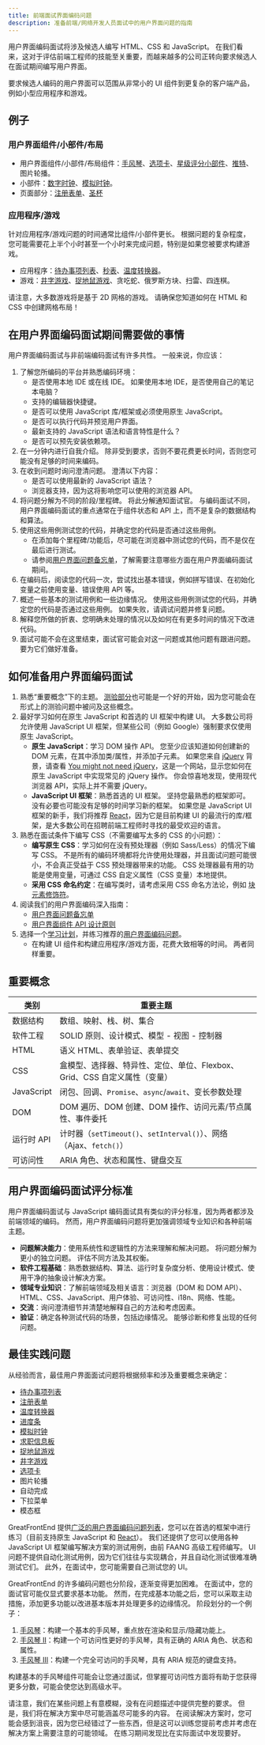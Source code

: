 ```yaml
---
title: 前端面试界面编码问题
description: 准备前端/网络开发人员面试中的用户界面问题的指南
---
```


用户界面编码面试将涉及候选人编写 HTML、CSS 和 JavaScript。 在我们看来，这对于评估前端工程师的技能至关重要，而越来越多的公司正转向要求候选人在面试期间编写用户界面。

要求候选人编码的用户界面可以范围从非常小的 UI 组件到更复杂的客户端产品，例如小型应用程序和游戏。

## 例子

### 用户界面组件/小部件/布局

- 用户界面组件/小部件/布局组件：[手风琴](/questions/user-interface/accordion)、[选项卡](/questions/user-interface/tabs)、[星级评分小部件](/questions/user-interface/star-rating)、[推特](/questions/user-interface/tweet)、图片轮播。
- 小部件：[数字时钟](/questions/user-interface/digital-clock)、[模拟时钟](/questions/user-interface/analog-clock)。
- 页面部分：[注册表单](/questions/user-interface/signup-form)、[圣杯](/questions/user-interface/holy-grail)

### 应用程序/游戏

针对应用程序/游戏问题的时间通常比组件/小部件更长。 根据问题的复杂程度，您可能需要花上半个小时甚至一个小时来完成问题，特别是如果您被要求构建游戏。

- 应用程序：[待办事项列表](/questions/user-interface/todo-list)、[秒表](/questions/user-interface/stopwatch)、[温度转换器](/questions/user-interface/temperature-converter)。
- 游戏：[井字游戏](/questions/user-interface/tic-tac-toe)、[捉地鼠游戏](/questions/user-interface/whack-a-mole)、贪吃蛇、俄罗斯方块、扫雷、四连棋。

请注意，大多数游戏将是基于 2D 网格的游戏。 请确保您知道如何在 HTML 和 CSS 中创建网格布局！

## 在用户界面编码面试期间需要做的事情

用户界面编码面试与非前端编码面试有许多共性。 一般来说，你应该：

1.  了解您所编码的平台并熟悉编码环境：
    - 是否使用本地 IDE 或在线 IDE。 如果使用本地 IDE，是否使用自己的笔记本电脑？
    - 支持的编辑器快捷键。
    - 是否可以使用 JavaScript 库/框架或必须使用原生 JavaScript。
    - 是否可以执行代码并预览用户界面。
    - 最新支持的 JavaScript 语法和语言特性是什么？
    - 是否可以预先安装依赖项。
2.  在一分钟内进行自我介绍。 除非受到要求，否则不要花费更长时间，否则您可能没有足够的时间来编码。
3.  在收到问题时询问澄清问题。 澄清以下内容：
    - 是否可以使用最新的 JavaScript 语法？
    - 浏览器支持，因为这将影响您可以使用的浏览器 API。
4.  将问题分解为不同的阶段/里程碑。 将此分解通知面试官。 与编码面试不同，用户界面编码面试的重点通常在于组件状态和 API 上，而不是复杂的数据结构和算法。
5.  使用这些用例测试您的代码，并确定您的代码是否通过这些用例。
    - 在添加每个里程碑/功能后，尽可能在浏览器中测试您的代码，而不是仅在最后进行测试。
    - 请参阅[用户界面问题备忘单](/front-end-interview-playbook/user-interface-questions-cheatsheet)，了解需要注意哪些方面在用户界面编码面试期间。
6.  在编码后，阅读您的代码一次，尝试找出基本错误，例如拼写错误、在初始化变量之前使用变量、错误使用 API 等。
7.  概述一些基本的测试用例和一些边缘情况。 使用这些用例测试您的代码，并确定您的代码是否通过这些用例。 如果失败，请调试问题并修复问题。
8.  解释您所做的折衷、您明确未处理的情况以及如何在有更多时间的情况下改进代码。
9.  面试可能不会在这里结束，面试官可能会对这一问题或其他问题有跟进问题。 要为它们做好准备。

## 如何准备用户界面编码面试

1.  熟悉“重要概念”下的主题。 [测验部分](/front-end-interview-playbook/quiz)也可能是一个好的开始，因为您可能会在形式上的测验问题中被问及这些概念。
2.  最好学习如何在原生 JavaScript 和首选的 UI 框架中构建 UI。 大多数公司将允许使用 JavaScript UI 框架，但某些公司（例如 Google）强制要求仅使用原生 JavaScript。
    - **原生 JavaScript**：学习 DOM 操作 API。 您至少应该知道如何创建新的 DOM 元素，在其中添加类/属性，并添加子元素。 如果您来自 [jQuery](https://jquery.com/) 背景，请查看 [You might not need jQuery](https://youmightnotneedjquery.com)，这是一个网站，显示您如何在原生 JavaScript 中实现常见的 jQuery 操作。 你会惊喜地发现，使用现代浏览器 API，实际上并不需要 jQuery。
    - **JavaScript UI 框架**：熟悉首选的 UI 框架。 坚持您最熟悉的框架即可。 没有必要也可能没有足够的时间学习新的框架。 如果您是 JavaScript UI 框架的新手，我们将推荐 [React](https://reactjs.org/)，因为它是目前构建 UI 的最流行的库/框架，是大多数公司在招聘前端工程师时寻找的最受欢迎的语言。
3.  熟悉在面试条件下编写 CSS（不需要编写太多的 CSS 的小问题）：
    - **编写原生 CSS**：学习如何在没有预处理器（例如 Sass/Less）的情况下编写 CSS。 不是所有的编码环境都将允许使用处理器，并且面试问题可能很小，不会真正受益于 CSS 预处理器带来的功能。 CSS 处理器最有用的功能是使用变量，可通过 CSS 自定义属性（CSS 变量）本地提供。
    - **采用 CSS 命名约定**：在编写类时，请考虑采用 CSS 命名方法论，例如 [块元素修饰符](https://getbem.com)。
4.  阅读我们的用户界面编码深入指南：
    - [用户界面问题备忘单](/front-end-interview-playbook/user-interface-questions-cheatsheet)
    - [用户界面组件 API 设计原则](/front-end-interview-playbook/user-interface-components-api-design-principles)
5.  选择一个[学习计划](/interviews/get-started)，并练习推荐的[用户界面编码问题](/questions)。
    - 在构建 UI 组件和构建应用程序/游戏方面，花费大致相等的时间。 两者同样重要。

## 重要概念

| 类别 | 重要主题 |
| --- | --- |
| 数据结构 | 数组、映射、栈、树、集合 |
| 软件工程 | SOLID 原则、设计模式、模型 - 视图 - 控制器 |
| HTML | 语义 HTML、表单验证、表单提交 |
| CSS | 盒模型、选择器、特异性、定位、单位、Flexbox、Grid、CSS 自定义属性（变量） |
| JavaScript | 闭包、回调、`Promise`、`async`/`await`、变长参数处理 |
| DOM | DOM 遍历、DOM 创建、DOM 操作、访问元素/节点属性、事件委托 |
| 运行时 API | 计时器（`setTimeout()`、`setInterval()`）、网络（Ajax、`fetch()`） |
| 可访问性 | ARIA 角色、状态和属性、键盘交互 |

## 用户界面编码面试评分标准

用户界面编码面试与 JavaScript 编码面试具有类似的评分标准，因为两者都涉及前端领域的编码。 然而，用户界面编码问题将更加强调领域专业知识和各种前端主题。

- **问题解决能力**：使用系统性和逻辑性的方法来理解和解决问题。 将问题分解为更小的独立问题。 评估不同方法及其权衡。
- **软件工程基础**：熟悉数据结构、算法、运行时复杂度分析、使用设计模式、使用干净的抽象设计解决方案。
- **领域专业知识**：了解前端领域及相关语言：浏览器（DOM 和 DOM API）、HTML、CSS、JavaScript、用户体验、可访问性、i18n、网络、性能。
- **交流**：询问澄清细节并清楚地解释自己的方法和考虑因素。
- **验证**：确定各种测试代码的场景，包括边缘情况。 能够诊断和修复出现的任何问题。

## 最佳实践问题

从经验而言，最佳用户界面面试问题将根据频率和涉及重要概念来确定：

- [待办事项列表](/questions/user-interface/todo-list)
- [注册表单](/questions/user-interface/signup-form)
- [温度转换器](/questions/user-interface/temperature-converter)
- [进度条](/questions/user-interface/progress-bar)
- [模拟时钟](/questions/user-interface/analog-clock)
- [求职信息板](/questions/user-interface/job-board)
- [捉地鼠游戏](/questions/user-interface/whack-a-mole)
- [井字游戏](/questions/user-interface/tic-tac-toe)
- [选项卡](/questions/user-interface/tabs)
- 图片轮播
- 自动完成
- 下拉菜单
- 模态框

GreatFrontEnd 提供[广泛的用户界面编码问题列表](/questions/formats/ui-coding)，您可以在首选的框架中进行练习（目前支持原生 JavaScript 和 [React](https://react.dev/)）。 我们还提供了您可以使用各种 JavaScript UI 框架编写解决方案的测试用例，由前 FAANG 高级工程师编写。 UI 问题不提供自动化测试用例，因为它们往往与实现耦合，并且自动化测试很难准确测试它们。 此外，在面试中，您可能需要自己测试您的 UI。

GreatFrontEnd 的许多编码问题也分阶段，逐渐变得更加困难。 在面试中，您的面试官可能仅显式要求基本功能。 然而，在完成基本功能之后，您可以采取主动措施，添加更多功能以改进基本版本并处理更多的边缘情况。 阶段划分的一个例子：

1.  [手风琴](/questions/user-interface/accordion)：构建一个基本的手风琴，重点放在渲染和显示/隐藏功能上。
2.  [手风琴 II](/questions/user-interface/accordion-ii)：构建一个可访问性更好的手风琴，具有正确的 ARIA 角色、状态和属性。
3.  [手风琴 III](/questions/user-interface/accordion-iii)：构建一个完全可访问的手风琴，具有 ARIA 规范的键盘支持。

构建基本的手风琴组件可能会让您通过面试，但掌握可访问性方面将有助于您获得更多分数，可能会使您达到高级水平。

请注意，我们在某些问题上有意模糊，没有在问题描述中提供完整的要求。 但是，我们将在解决方案中尽可能涵盖尽可能多的内容。 在阅读解决方案时，您可能会感到沮丧，因为您已经错过了一些东西，但是这可以训练您提前考虑并考虑在解决方案上需要注意的可能领域。 在练习期间发现比在实际面试中发现要好。
